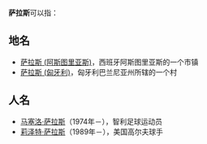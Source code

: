 '''萨拉斯'''可以指：

==地名==
*[[萨拉斯_(阿斯图里亚斯)|萨拉斯 (阿斯图里亚斯)]]，西班牙阿斯图里亚斯的一个市镇
*[[萨拉斯_(匈牙利)|萨拉斯 (匈牙利)]]，匈牙利巴兰尼亚州所辖的一个村

==人名==
*[[马塞洛·萨拉斯|马塞洛·萨拉斯]]（1974年－），智利足球运动员
*[[莉泽特·萨拉斯|莉泽特·萨拉斯]]（1989年－），美国高尔夫球手

{{Disambig|Cat=三字消歧义}}